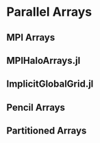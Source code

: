 # Parallel Arrays


## MPI Arrays


## MPIHaloArrays.jl


## ImplicitGlobalGrid.jl


## Pencil Arrays


## Partitioned Arrays


